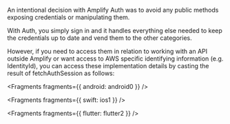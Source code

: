 An intentional decision with Amplify Auth was to avoid any public methods exposing credentials or manipulating them.

With Auth, you simply sign in and it handles everything else needed to keep the credentials up to date and vend them to the other categories.

However, if you need to access them in relation to working with an API outside Amplify or want access to AWS specific identifying information (e.g. IdentityId), you can access these implementation details by casting the result of fetchAuthSession as follows:


<Fragments fragments={{ android: android0 }} />


<Fragments fragments={{ swift: ios1 }} />


<Fragments fragments={{ flutter: flutter2 }} />
